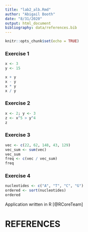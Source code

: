 ```yaml
---
title: "lab2_alb.Rmd"
author: "Abigail Booth"
date: "8/31/2020"
output: html_document
bibliography: data/references.bib
---
```


```r
knitr::opts_chunk$set(echo = TRUE)
```

### Exercise 1 
```r
x <- 3
y <- 15

x + y
x - y
x * y
x / y
```

### Exercise 2
```r
x <- 2; y <- 3
z <- x^5 > y^4
z
```

### Exercise 3
```r
vec <- c(22, 62, 148, 43, 129)
vec_sum <- sum(vec)
vec_sum
freq <- c(vec / vec_sum)
freq
```

### Exercise 4
```r
nucleotides <- c("A", "T", "C", "G")
ordered <- sort(nucleotides)
ordered
```

Application written in R [@RCoreTeam]

# REFERENCES
